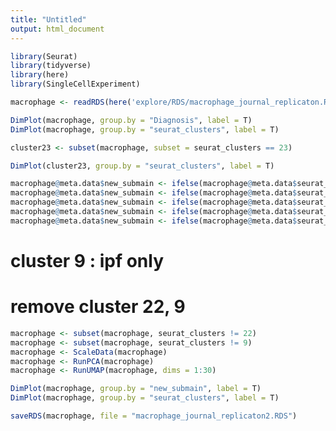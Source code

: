 ```yaml
---
title: "Untitled"
output: html_document
---
```


```r
library(Seurat)
library(tidyverse)
library(here)
library(SingleCellExperiment)
```

```r
macrophage <- readRDS(here('explore/RDS/macrophage_journal_replicaton.RDS'))
```

```r
DimPlot(macrophage, group.by = "Diagnosis", label = T)
DimPlot(macrophage, group.by = "seurat_clusters", label = T)
```

```r
cluster23 <- subset(macrophage, subset = seurat_clusters == 23)
```

```r
DimPlot(cluster23, group.by = "seurat_clusters", label = T)
```



```r
macrophage@meta.data$new_submain <- ifelse(macrophage@meta.data$seurat_clusters %in% c(16, 21, 8, 6, 10, 22, 15, 24), "FCN1+ Monocyte", "NA")
macrophage@meta.data$new_submain <- ifelse(macrophage@meta.data$seurat_clusters %in% c(0, 25, 4, 19, 7, 14), "SPP1+ Macrophage", macrophage@meta.data$new_submain)
macrophage@meta.data$new_submain <- ifelse(macrophage@meta.data$seurat_clusters %in% c(12, 11, 2, 1, 17, 13, 3, 20), "FABP4+ Macrophage", macrophage@meta.data$new_submain)
macrophage@meta.data$new_submain <- ifelse(macrophage@meta.data$seurat_clusters %in% c(5, 23), "Mixed Macrophage", macrophage@meta.data$new_submain)
macrophage@meta.data$new_submain <- ifelse(macrophage@meta.data$seurat_clusters %in% c(18), "SFTPC+ Macrophage", macrophage@meta.data$new_submain)
```

# cluster 9 : ipf only 
# remove cluster 22, 9 

```r
macrophage <- subset(macrophage, seurat_clusters != 22)
macrophage <- subset(macrophage, seurat_clusters != 9)
macrophage <- ScaleData(macrophage)
macrophage <- RunPCA(macrophage)
macrophage <- RunUMAP(macrophage, dims = 1:30)
```

```r
DimPlot(macrophage, group.by = "new_submain", label = T)
DimPlot(macrophage, group.by = "seurat_clusters", label = T)
```

```r
saveRDS(macrophage, file = "macrophage_journal_replicaton2.RDS")
```


